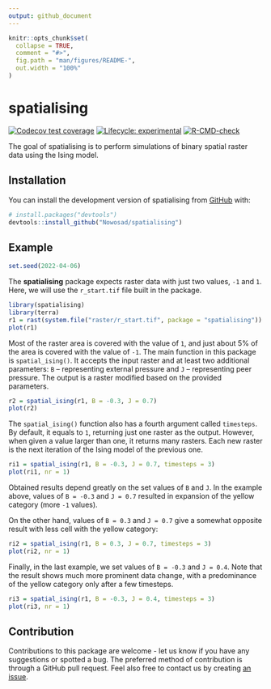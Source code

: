 ```yaml
---
output: github_document
---
```


<!-- README.md is generated from README.Rmd. Please edit that file -->

```r
knitr::opts_chunk$set(
  collapse = TRUE,
  comment = "#>",
  fig.path = "man/figures/README-",
  out.width = "100%"
)
```

# spatialising

<!-- badges: start -->
[![Codecov test coverage](https://codecov.io/gh/Nowosad/spatialising/branch/main/graph/badge.svg)](https://app.codecov.io/gh/Nowosad/spatialising?branch=main)
[![Lifecycle: experimental](https://img.shields.io/badge/lifecycle-experimental-orange.svg)](https://lifecycle.r-lib.org/articles/stages.html#experimental)
[![R-CMD-check](https://github.com/Nowosad/spatialising/actions/workflows/R-CMD-check.yaml/badge.svg)](https://github.com/Nowosad/spatialising/actions/workflows/R-CMD-check.yaml)
<!-- badges: end -->

The goal of spatialising is to perform simulations of binary spatial raster data using the Ising model.

## Installation

You can install the development version of spatialising from [GitHub](https://github.com/) with:

``` r
# install.packages("devtools")
devtools::install_github("Nowosad/spatialising")
```

## Example

```r
set.seed(2022-04-06)
```

The **spatialising** package expects raster data with just two values, `-1` and `1`.
Here, we will use the `r_start.tif` file built in the package.

```r
library(spatialising)
library(terra)
r1 = rast(system.file("raster/r_start.tif", package = "spatialising"))
plot(r1)
```

Most of the raster area is covered with the value of `1`, and just about 5% of the area is covered with the value of `-1`.
The main function in this package is `spatial_ising()`.
It accepts the input raster and at least two additional parameters: `B` -- representing external pressure and `J` -- representing peer pressure.
The output is a raster modified based on the provided parameters.

```r
r2 = spatial_ising(r1, B = -0.3, J = 0.7)
plot(r2)
```

The `spatial_ising()` function also has a fourth argument called `timesteps`. 
By default, it equals to `1`, returning just one raster as the output.
However, when given a value larger than one, it returns many rasters.
Each new raster is the next iteration of the Ising model of the previous one.

```r
ri1 = spatial_ising(r1, B = -0.3, J = 0.7, timesteps = 3)
plot(ri1, nr = 1)
```

Obtained results depend greatly on the set values of `B` and `J`.
In the example above, values of `B = -0.3` and `J = 0.7` resulted in expansion of the yellow category (more `-1` values).

On the other hand, values of `B = 0.3` and `J = 0.7` give a somewhat opposite result with less cell with the yellow category:

```r
ri2 = spatial_ising(r1, B = 0.3, J = 0.7, timesteps = 3)
plot(ri2, nr = 1)
```

Finally, in the last example, we set values of `B = -0.3` and `J = 0.4`.
Note that the result shows much more prominent data change, with a predominance of the yellow category only after a few timesteps.

```r
ri3 = spatial_ising(r1, B = -0.3, J = 0.4, timesteps = 3)
plot(ri3, nr = 1)
```

## Contribution

Contributions to this package are welcome - let us know if you have any suggestions or spotted a bug. 
The preferred method of contribution is through a GitHub pull request. 
Feel also free to contact us by creating [an issue](https://github.com/nowosad/spatialising/issues).

